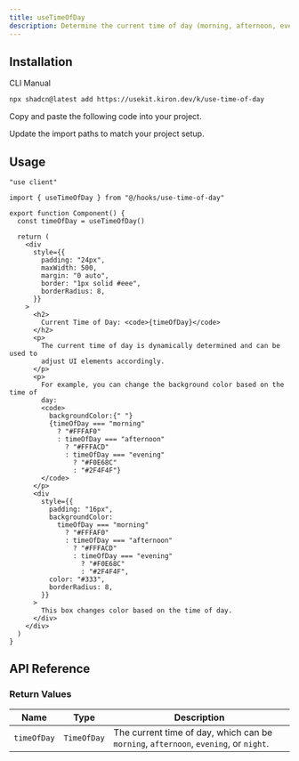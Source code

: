 ```yaml
---
title: useTimeOfDay
description: Determine the current time of day (morning, afternoon, evening, night) with the useTimeOfDay hook, allowing for dynamic UI adjustments based on the time.
---
```


<ComponentPreview name="use-time-of-day-demo" />

## Installation

<CodeTabs>

<TabsList>
  <TabsTrigger value="cli">CLI</TabsTrigger>
  <TabsTrigger value="manual">Manual</TabsTrigger>
</TabsList>

<TabsContent value="cli">

```bash
npx shadcn@latest add https://usekit.kiron.dev/k/use-time-of-day
```

</TabsContent>

<TabsContent value="manual">

<Steps>

<Step>Copy and paste the following code into your project.</Step>

<ComponentSource name="use-time-of-day" />

<Step>Update the import paths to match your project setup.</Step>

</Steps>

</TabsContent>

</CodeTabs>

## Usage

```tsx {3, 6}
"use client"

import { useTimeOfDay } from "@/hooks/use-time-of-day"

export function Component() {
  const timeOfDay = useTimeOfDay()

  return (
    <div
      style={{
        padding: "24px",
        maxWidth: 500,
        margin: "0 auto",
        border: "1px solid #eee",
        borderRadius: 8,
      }}
    >
      <h2>
        Current Time of Day: <code>{timeOfDay}</code>
      </h2>
      <p>
        The current time of day is dynamically determined and can be used to
        adjust UI elements accordingly.
      </p>
      <p>
        For example, you can change the background color based on the time of
        day:
        <code>
          backgroundColor:{" "}
          {timeOfDay === "morning"
            ? "#FFFAF0"
            : timeOfDay === "afternoon"
              ? "#FFFACD"
              : timeOfDay === "evening"
                ? "#F0E68C"
                : "#2F4F4F"}
        </code>
      </p>
      <div
        style={{
          padding: "16px",
          backgroundColor:
            timeOfDay === "morning"
              ? "#FFFAF0"
              : timeOfDay === "afternoon"
                ? "#FFFACD"
                : timeOfDay === "evening"
                  ? "#F0E68C"
                  : "#2F4F4F",
          color: "#333",
          borderRadius: 8,
        }}
      >
        This box changes color based on the time of day.
      </div>
    </div>
  )
}
```

## API Reference

### Return Values

| Name        | Type        | Description                                                                          |
| ----------- | ----------- | ------------------------------------------------------------------------------------ |
| `timeOfDay` | `TimeOfDay` | The current time of day, which can be `morning`, `afternoon`, `evening`, or `night`. |
